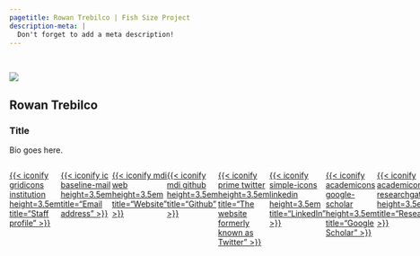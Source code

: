 ```yaml
---
pagetitle: Rowan Trebilco | Fish Size Project
description-meta: |
  Don't forget to add a meta description!
---
```


::: {.column-screen .hero-img .hero-strip-page}
   
:::

:::::: {.grid .gap-3 .mt-5}
::::: g-col-4
![](../../resources/team-profile-pics/rowan.jpg){.headshot-lg}
:::::

::::: g-col-8
# Rowan Trebilco

::: text-center
### Title {.text-center}
:::

::: p
Bio goes here.
:::

:::::
::::::

<!-- You can comment out any of these columns (or add new ones) and the icons will adjust accordingly on the page -->
::::: {.container}
:::: {.row .row-cols-auto .flex-wrap .justify-content-center .align-items-center .container-fluid style="display: flex;"}

::: {.mx-4}
[{{< iconify gridicons institution height=3.5em title="Staff profile" >}}](https://discover.utas.edu.au/)
:::

::: {.mx-4}
[{{< iconify ic baseline-mail height=3.5em title="Email address" >}}](mailto:info@fishsizeproject.org)
:::

::: {.mx-4}
[{{< iconify mdi web height=3.5em title="Website" >}}](../../index.qmd)
:::

::: {.mx-4}
[{{< iconify mdi github height=3.5em title="Github" >}}](https://github.com/fishsizeproject/)
:::

::: {.mx-4}
[{{< iconify prime twitter height=3.5em title="The website formerly known as Twitter" >}}](https://twitter.com)
:::

::: {.mx-4}
[{{< iconify simple-icons linkedin height=3.5em title="LinkedIn" >}}](https://linkedin.com)
:::

::: {.mx-4}
[{{< iconify academicons google-scholar height=3.5em title="Google Scholar" >}}](https://scholar.google.com)
:::

::: {.mx-4}
[{{< iconify academicons researchgate height=3.5em title="ResearchGate" >}}](https://researchgate.com)
:::

::: {.mx-4}
[{{< iconify academicons orcid height=3.5em title="OrcID" >}}](https://orcid.com)
:::
::::
:::::


